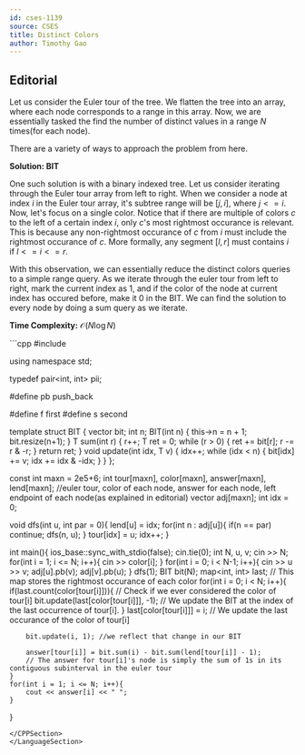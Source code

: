 ```yaml
---
id: cses-1139
source: CSES
title: Distinct Colors
author: Timothy Gao
---
```


## Editorial

Let us consider the Euler tour of the tree. We flatten the tree into an array, where each node corresponds to a range 
in this array. Now, we are essentially tasked the find the number of distinct values in a range $N$ times(for each node).

There are a variety of ways to approach the problem from here.

**Solution: BIT**

One such solution is with a binary indexed tree. Let us consider iterating through the Euler tour array from left to right. 
When we consider a node at index $i$ in the Euler tour array, it's subtree range will be $[j, i]$, where $j<=i$.
Now, let's focus on a single color. Notice that if there are multiple of colors $c$ to the left of a certain index $i$,
only $c$'s most rightmost occurance is relevant. This is because any non-rightmost occurance of $c$
from $i$ must include the rightmost occurance of $c$. More formally, 
any segment $[l, r]$ must contains $i$ if $l <= i <= r$. 

With this observation, we can essentially reduce the distinct colors queries to a simple range query. As we iterate
 through the euler tour from left to right, mark the current index as 1, and if the color of the node at current index 
has occured before, make it 0 in the BIT. We can find the solution to every node by doing a sum query
 as we iterate.

**Time Complexity:** $\mathcal O(N\log N)$

<LanguageSection>
<CPPSection>
```cpp
#include <bits/stdc++.h>
 
using namespace std;
 
typedef pair<int, int> pii;
 
#define pb push_back
 
#define f first
#define s second

template <typename T>
struct BIT {
		vector<T> bit;
		int n;
		BIT(int n) {
				this->n = n + 1;
				bit.resize(n+1);
		}
		T sum(int r) {
				r++;
				T ret = 0;
				while (r > 0) {
						ret += bit[r];
						r -= r & -r;
				}
				return ret;
		}
		void update(int idx, T v) {
				idx++;
				while (idx < n) {
						bit[idx] += v;
						idx += idx & -idx;
				}
		}
};

const int maxn = 2e5+6;
int tour[maxn], color[maxn], answer[maxn], lend[maxn];
//euler tour, color of each node, answer for each node, left endpoint of each node(as explained in editorial)
vector<int> adj[maxn];
int idx = 0;

void dfs(int u, int par = 0){
	lend[u] = idx;
	for(int n : adj[u]){
		if(n == par) continue;
		dfs(n, u);
	}
	tour[idx] = u; idx++;
}

int main(){
	ios_base::sync_with_stdio(false); cin.tie(0);
	int N, u, v; cin >> N;
	for(int i = 1; i <= N; i++){
		cin >> color[i];
	}
	for(int i = 0; i < N-1; i++){
		cin >> u >> v;
		adj[u].pb(v);
		adj[v].pb(u);
	}
	dfs(1);
	BIT<int> bit(N);
	map<int, int> last;
// This map stores the rightmost occurance of each color
	for(int i = 0; i < N; i++){
		if(last.count(color[tour[i]])){ // Check if we ever considered the color of tour[i]
			bit.update(last[color[tour[i]]], -1);
			// We update the BIT at the index of the last occurrence of tour[i].
		}
		last[color[tour[i]]] = i; // We update the last occurance of the color of tour[i]

		bit.update(i, 1); //we reflect that change in our BIT

		answer[tour[i]] = bit.sum(i) - bit.sum(lend[tour[i]] - 1);
		// The answer for tour[i]'s node is simply the sum of 1s in its contiguous subinterval in the euler tour
	}
	for(int i = 1; i <= N; i++){
		cout << answer[i] << " ";
	}
}
```
</CPPSection>
</LanguageSection>
